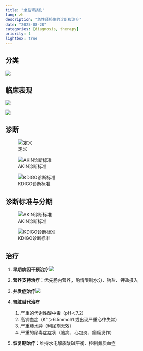 ```yaml
---
title: "急性肾损伤"
lang: zh
description: "急性肾损伤的诊断和治疗"
date: "2025-08-28"
categories: [diagnosis, therapy]
priority: 1
lightbox: true
---
```


## 分类

![](images/paste-9.png)

## 临床表现

![](images/paste-10.png)

![](images/paste-11.png)

## 诊断

::: {layout="[[1], [1,1]]"}
![定义](images/paste-1.png)

![AKIN诊断标准](images/paste-2.png)

![KDIGO诊断标准](images/paste-4.png)
:::

::: callout-note
## 诊断标准与分期

![AKIN诊断标准](images/paste-3.png)

![KDIGO诊断标准](images/paste-5.png)
:::

## 治疗

1.  **早期病因干预治疗**![](images/paste-6.png)

2.  **营养支持治疗：**优先肠内营养，酌情限制水分、钠盐、钾盐摄入

3.  **并发症治疗**![](images/paste-7.png)

4.  **肾脏替代治疗**

    1.  严重的代谢性酸中毒（pH＜7.2）
    2.  高钾血症（K^+^＞6.5mmol/L或出现严重心律失常）
    3.  严重肺水肿（利尿剂无效）
    4.  严重的尿毒症症状（脑病、心包炎、癫痫发作）

5.  **恢复期治疗：**维持水电解质酸碱平衡、控制氮质血症